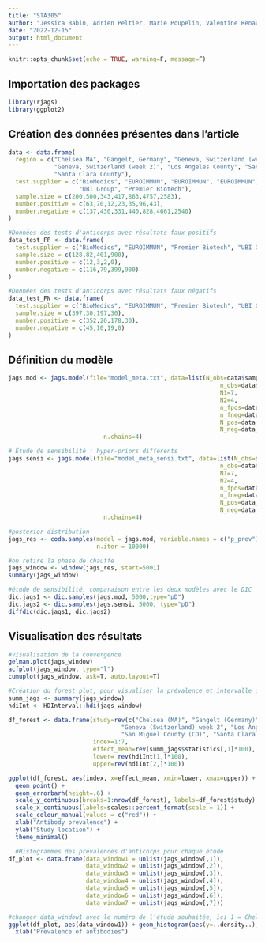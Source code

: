 ---
title: "STA305"
author: "Jessica Babin, Adrien Peltier, Marie Poupelin, Valentine Renaudeau"
date: "2022-12-15"
output: html_document
---

```{r setup, include=FALSE}
knitr::opts_chunk$set(echo = TRUE, warning=F, message=F)
```

## Importation des packages

```{r}
library(rjags)
library(ggplot2)
```

## Création des données présentes dans l'article

```{r}
data <- data.frame(
  region = c("Chelsea MA", "Gangelt, Germany", "Geneva, Switzerland (week 1)",
             "Geneva, Switzerland (week 2)", "Los Angeles County", "San Miguel County",
             "Santa Clara County"),
  test.supplier = c("BioMedics", "EUROIMMUN", "EUROIMMUN", "EUROIMMUN", "Premier Biotech",
                    "UBI Group", "Premier Biotech"),
  sample.size = c(200,500,343,417,863,4757,2583),
  number.positive = c(63,70,12,23,35,96,43),
  number.negative = c(137,430,331,440,828,4661,2540)
)

#Données des tests d'anticorps avec résultats faux positifs
data_test_FP <- data.frame(
  test.supplier = c("BioMedics", "EUROIMMUN", "Premier Biotech", "UBI Group"),
  sample.size = c(128,82,401,900),
  number.positive = c(12,3,2,0),
  number.negative = c(116,79,399,900)
)

#Données des tests d'anticorps avec résultats faux négatifs
data_test_FN <- data.frame(
  test.supplier = c("BioMedics", "EUROIMMUN", "Premier Biotech", "UBI Group"),
  sample.size = c(397,30,197,30),
  number.positive = c(352,20,178,30),
  number.negative = c(45,10,19,0)
)
```

## Définition du modèle

```{r, results=F}
jags.mod <- jags.model(file="model_meta.txt", data=list(N_obs=data$sample.size,
                                                            n_obs=data$number.positive,
                                                            N1=7,
                                                            N2=4,
                                                            n_fpos=data_test_FP$number.positive,
                                                            n_fneg=data_test_FN$number.negative,
                                                            N_pos=data_test_FN$number.positive,
                                                            N_neg=data_test_FP$number.negative),
                           n.chains=4)

# Étude de sensibilité : hyper-priors différents
jags.sensi <- jags.model(file="model_meta_sensi.txt", data=list(N_obs=data$sample.size,
                                                            n_obs=data$number.positive,
                                                            N1=7,
                                                            N2=4,
                                                            n_fpos=data_test_FP$number.positive,
                                                            n_fneg=data_test_FN$number.negative,
                                                            N_pos=data_test_FN$number.positive,
                                                            N_neg=data_test_FP$number.negative),
                           n.chains=4)
```

```{r}
#posterior distribution
jags_res <- coda.samples(model = jags.mod, variable.names = c("p_prev"),
                         n.iter = 10000)

#on retire la phase de chauffe
jags_window <- window(jags_res, start=5001)
summary(jags_window)

#étude de sensibilité, comparaison entre les deux modèles avec le DIC
dic.jags1 <- dic.samples(jags.mod, 5000,type="pD")
dic.jags2 <- dic.samples(jags.sensi, 5000, type="pD")
diffdic(dic.jags1, dic.jags2)
```

## Visualisation des résultats

```{r}
#Visualisation de la convergence
gelman.plot(jags_window)
acfplot(jags_window, type="l")
cumuplot(jags_window, ask=T, auto.layout=T)

#Création du forest plot, pour visualiser la prévalence et intervalle de crédibilité pour chaque étude
summ_jags <- summary(jags_window)
hdiInt <- HDInterval::hdi(jags_window)

df_forest <- data.frame(study=rev(c("Chelsea (MA)", "Gangelt (Germany)", "Geneva (Switzerland) week 1",
                                "Geneva (Switzerland) week 2", "Los Angeles County (CA)",
                                "San Miguel County (CO)", "Santa Clara County (CA)")),
                        index=1:7,
                        effect_mean=rev(summ_jags$statistics[,1]*100),
                        lower= rev(hdiInt[1,]*100),
                        upper=rev(hdiInt[2,]*100))

ggplot(df_forest, aes(index, x=effect_mean, xmin=lower, xmax=upper)) +
  geom_point() +
  geom_errorbarh(height=.6) +
  scale_y_continuous(breaks=1:nrow(df_forest), labels=df_forest$study) +
  scale_x_continuous(labels=scales::percent_format(scale = 1)) +
  scale_colour_manual(values = c("red")) +
  xlab("Antibody prevalence") +
  ylab("Study location") +
  theme_minimal()

  #Histogrammes des prévalences d'anticorps pour chaque étude
df_plot <- data.frame(data_window1 = unlist(jags_window[,1]),
                      data_window2 = unlist(jags_window[,2]),
                      data_window3 = unlist(jags_window[,3]),
                      data_window4 = unlist(jags_window[,4]),
                      data_window5 = unlist(jags_window[,5]),
                      data_window6 = unlist(jags_window[,6]),
                      data_window7 = unlist(jags_window[,7]))

#changer data_window1 avec le numéro de l'étude souhaitée, ici 1 = Chelsea (MA)
ggplot(df_plot, aes(data_window1)) + geom_histogram(aes(y=..density..), colour="black") +
  xlab("Prevalence of antibodies")
```

